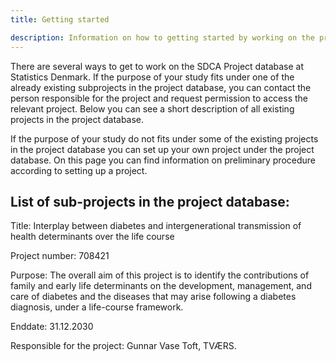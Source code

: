 ```yaml
---
title: Getting started

description: Information on how to getting started by working on the project database
---
```


There are several ways to get to work on the SDCA Project database at Statistics Denmark.  If the purpose of your study fits under one of the already existing subprojects in the project database, you can contact the person responsible for the project and request permission to access the relevant project. Below you can see a short description of all existing projects in the project database. 

If the purpose of your study do not fits under some of the existing projects in the project database you can set up your own project under the project database. On this page you can find information on preliminary procedure according to setting up a project. 



## List of sub-projects in the project database: 

 

Title: Interplay between diabetes and intergenerational transmission of health determinants over the life course 

Project number: 708421 

Purpose: The overall aim of this project is to identify the contributions of family and early life determinants on the development, management, and care of diabetes and the diseases that may arise following a diabetes diagnosis, under a life-course framework. 

Enddate: 31.12.2030 

Responsible for the project: Gunnar Vase Toft, TVÆRS.  
